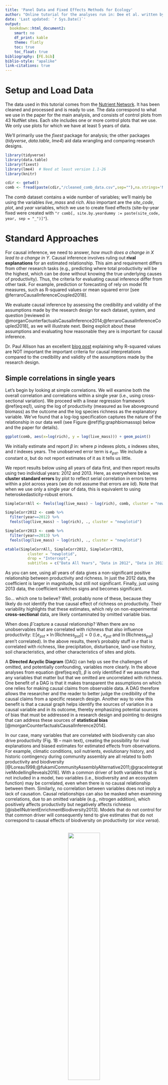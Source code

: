 ```yaml
---
title: 'Panel Data and Fixed Effects Methods for Ecology'
author: "Online tutorial for the analyses run in: Dee et al. written by Chris Severen and Laura Dee"
date: 'Last updated: `r Sys.Date()`'
output:
  bookdown::html_document2:
    smart: no
    df_print: kable
    theme: flatly
    toc: true
    toc_float: true
bibliography: [FE.bib]
biblio-style: "apalike"
link-citations: true
---
```

<!-- ## internal notes for how to use markdown -->

<!-- points 1 and 2 are quite easy to deal using bookdown instead of markdown. To do so you juste have to replace the "output: html_document"  with "output: bookdown::html_document2" in the yaml section.  -->

<!-- -Then, you can make references to sections using \@ref(name-of-section) where name-of-section is the section title in downcase letters and with spaces replaced by ‘-‘.  -->
<!-- -You can make references to figures using \@ref(fig:block) where block is the name of the r block that has produces the figure. Table will also work using \@ref(table:tablename). -->
<!-- - For equations, you have to label the equations using (\#eqname) inside the \begin{equation} \end{equation} block and then use  \@ref(eq:eqname) in the text -->
<!-- - For colours, I don’t know an easy solution but you can use html code directly:  -->
<!-- <div style="color: red; »> -->
<!--         This is an R Markdown document.  -->
<!-- </div> -->
<!-- will print the sentence in red.  -->
<!-- Example for making links in the doc Causal inference involves ruling out [**rival explanations**](#rivalexplanation) for an estimated relationship.

# Glossary {-}
<a name="rivalexplanation">[rival explanations](#standard-approaches)</a>

: definition for rival explanation  -->



# Setup and Load Data

The data used in this tutorial comes from the [Nutrient Network](https://nutnet.org/). It has been cleaned and processed and is ready to use. The data correspond to what we use in the paper for the main analysis, and consists of control plots from 43 NutNet sites. Each site includes one or more control plots that we use. We only use plots for which we have at least 5 years of data.

We'll primarily use the *fixest* package for analysis; the other packages (*tidyverse*, *data.table*, *lme4*) aid data wrangling and comparing research designs.
```r
library(tidyverse)
library(data.table)
library(fixest)
library(lme4)  # Need at least version 1.1-26
library(knitr)

cdir <- getwd()
comb <- fread(paste(cdir,"/cleaned_comb_data.csv",sep=""),na.strings='NA')
```

The *comb* dataset contains a wide number of variables; we'll mainly be using the variables *live_mass* and *rich*. Also important are the *site_code*, *plot*, and *year* variables, which we use to create fixed effects (site-by-year fixed were created with `"r comb[, site.by.yeardummy := paste(site_code, year, sep = "_")]"`).


# Standard Approaches

For causal inference, we need to answer, *how much does a change in $X$ lead to a change in $Y$*. Causal inference involves ruling out **rival explanations** for an estimated relationship. This aim and requirement differs from other research tasks (e.g., predicting where total productivity will be the highest, which can be done without knowing the true underlying causes of productivity). Thus, the criteria for evaluating causal inference differ from other task. For example, prediction or forecasting of rely on model fit measures, such as R-squared values or mean squared error [see @ferraroCausalInferenceCoupled2018]. 

We evaluate causal inference by assessing the credibility and validity of the assumptions made by the research design for each dataset, system, and question [reviewed in @morganCounterfactualsCausalInference2014;@ferraroCausalInferenceCoupled2018], as we will illustrate next.  Being explicit about these assumptions and evaluating how reasonable they are is important for causal inference.

Dr. Paul Allison has an excellent [blog post](https://statisticalhorizons.com/prediction-vs-causation-in-regression-analysis) explaining why R-squared values are NOT important the important criteria for causal interpretations compared to the credibility and validity of the assumptions made by the research design. 

## Simple correlations in single years

Let's begin by looking at simple correlations. We will examine both the overall correlation and correlations within a single year (i.e., using cross-sectional variation). We proceed with a linear regression framework \@ref(eq:eq1), using the log of productivity (measured as live aboveground biomass) as the outcome and the log species richness as the explanatory variable.  We've found that a log-log specification captures the nature of the relationship in our data well (see Figure \@ref(fig:graphbiomasssp) below and the paper for details).

```r
ggplot(comb, aes(x=log(rich), y = log(live_mass))) + geom_point()
```

We initially estimate and report $\beta$ in:
\begin{equation}
\ln(\text{Live Mass}_{pst}) = \alpha + \beta \ln(\text{Richness}_{pst}) + e_{pst}
(\#eq:eq1)
\end{equation}
where $p$ indexes plots, $s$ indexes sites, and $t$ indexes years. The unobserved error term is $e_{pst}$. We include a constant $\alpha$, but do not report estimates of it as it tells us little.

We report results below using all years of data first, and then report results using two individual years: 2012 and 2013. Here, as everywhere below, we **cluster standard errors** by plot to reflect serial correlation in errors terms within a plot across years (we do not assume that errors are iid). Note that when we use only a single year of data, this is equivalent to using heteroskedasticity-robust errors. 

```r
SimpleCorrAll <- feols(log(live_mass) ~ log(rich), comb, cluster = "newplotid") 

SimpleCorr2012 <- comb %>%
  filter(year==2012) %>%
  feols(log(live_mass) ~ log(rich), ., cluster = "newplotid") 

SimpleCorr2013 <- comb %>%
  filter(year==2013) %>%
  feols(log(live_mass) ~ log(rich), ., cluster = "newplotid") 

etable(SimpleCorrAll, SimpleCorr2012, SimpleCorr2013, 
          cluster = "newplotid", 
          drop = "Intercept", 
          subtitles = c("Data All Years", "Data in 2012", "Data in 2013"))  
```

As you can see, using all years of data gives a non-significant positive relationship between productivity and richness. In just the 2012 data, the coefficient is larger in magnitude, but still not significant. Finally, just using 2013 data, the coefficient switches signs and becomes significant. 

So... which one to believe? Well, probably none of these, because they likely do not identify the true causal effect of richness on productivity. Their variability highlights that these estimates, which rely on non-experimental **cross-sectional** data, are likely contaminated by omitted variable bias.

When does $\hat{\beta}$ capture a causal relationship? When there are no unobservables that are correlated with richness that also influence productivity: $\mathbb{E}[e_{pst} \times \ln(\text{Richness}_{pst})]=0$ (i.e., $e_{pst}$ and $\ln(\text{Richness}_{pst})$ aren't correlated). In the above results, there's probably stuff in $e$ that is correlated with richness, like precipitation, disturbance, land-use history, soil characteristics, and other characteristics of sites and plots.

A **Directed Acyclic Diagram** (DAG) can help us see the challenges of omitted, and potentially confounding, variables more clearly. In the above analyses from equation \@ref(eq:eq1), $\beta$ is only identified if we assume that any variables that matter but that we omitted are uncorrelated with richness. 
One benefit of a DAG is that it makes transparent the assumptions on which one relies for making causal claims from observable data. A DAG therefore allows the researcher and the reader to better judge the credibility of the causal claims from a specific research design. Another way to view this benefit is that a causal graph helps identify the sources of variation in a causal variable and in its outcome, thereby emphasizing potential sources of bias that must be addressed in a research design and pointing to designs that can address these sources of **statistical bias** [@morganCounterfactualsCausalInference2014].

In our case, many variables that are correlated with biodiversity can also drive productivity (Fig. 1B -- main text), creating the possibility for rival explanations and biased estimates for estimated effects from observations. For example, climatic conditions, soil nutrients, evolutionary history, and historic contingency during community assembly are all related to both productivity and biodiversity [@Loreau1998;@fukamiCommunityAssemblyAlternative2011;@graceIntegrativeModellingReveals2016]. With a common driver of both variables that is not included in a model, two variables (i.e., biodiversity and an ecosystem function) may be correlated, even when there is no causal relationship between them. Similarly, no correlation between variables does not imply a lack of causation. Causal relationships can also be masked when examining correlations, due to an omitted variable (e.g., nitrogen addition), which positively affects productivity but negatively affects richness [@isbellNutrientEnrichmentBiodiversity2013]. Models that do not control for that common driver will consequently tend to give estimates that do not correspond to causal effects of biodiversity on productivity (or *vice versa*). 

<center>
<br />
<img src="https://imgur.com/nNFnoL2.png" width="45%" />
<br />
</center>   


Figure 1B (main text -- right panel) is known as a directed acyclic causal graph (DAG) and is a visualization of qualitative causal assumptions ([@pearl2009causality;  @pearl2011aspects;@fieberg2012understanding; @schoolmaster2013causal; @schoolmaster2020graphical; @Grace2020]). A DAG encodes knowledge and beliefs about how a system works. The graphical relations depicted in the DAG encode causal claims – not just representations of associations. A directed edge (e.g., R --> P) depicts a claim about the results of many hypothetical experiments, whereby if every other variable represented in the graph is held fixed, R and P will covary if R if manipulated, but not if P is manipulated (note, a DAG assumes that one can isolate the effect of R on P, but does not imply that P can never affect R; another DAG may represent the reverse direction, P --> R). 

<div style="background-color: #c5cae9">
TAKEAWAY:

Omitted variable bias is a pervasive feature in observational analysis, and the assumptions that permit identification of causal effects are unlikely to hold when using cross-sectional variation.
</div>

## Common Ecological Design - Multivariate Regression 

Of course, in the above correlations, we include plots in sites from across the world, implicitly comparing grasslands in warmer climates with those in cooler ones, or wetter with dryer, or Europe with the Americas. There are a lot of differences between these places! 
 
A common response to this problem is to try to measure these differences and include them in the model.  In the causal inference literature, thisis known as **“conditioning on observables”** or Pearl’s **back-door criteria**. Conditioning on observables is convenient but makes strong assumptions for causal inference, namely the **“Selection on Observables” Assumption.** Informally, this assumption implies that confounding variables that could introduce bias into a design are known and observable to the researcher. The bias they introduce into an estimator can be eliminated (controlled, blocked) by conditioning strategies, such as regression, matching, or stratification methods. To read more, see [@morganCounterfactualsCausalInference2014]. We can visualize this assumption by modifying our DAG, and using some examples in R:


<center>
<br />
<img src="https://i.imgur.com/s7w6Fhe.png" width="100%" />
<br />
</center>   

 
To explore the consequences of adding in covariates, we show the results of five models below. The first column repeats the first column from above. The second column adds in soil chemistry covariates, the third column instead adds weather covariates, and the fourth instead adds management variables plus habitat. The last columns adds in everything. For the purposes of this tutorial, we only show coefficient estimates for richness in the following table, even though the other terms are included in the model.

```r
SoilCovars <- feols(log(live_mass) ~ log(rich) +
                      pct_C + pct_N + ppm_P + ppm_K + ppm_Na + ppm_Mg + ppm_S + ppm_Na + ppm_Zn +  ppm_Mn +  ppm_Fe + ppm_Cu + ppm_B +
                      pH + PercentSand + PercentSilt + PercentClay, 
                    comb, cluster = "newplotid") 

WeatherCovars <- feols(log(live_mass) ~ log(rich) +
                         elevation + TEMP_VAR_v2 + MIN_TEMP_v2 + MAX_TEMP_v2 + TEMP_WET_Q_v2 + TEMP_DRY_Q_v2 + TEMP_WARM_Q_v2 + 
                         TEMP_COLD_Q_v2, 
                       comb, cluster = "newplotid") 

MgmtCovars <- feols(log(live_mass) ~ log(rich) +
                      as.factor(habitat) + managed + burned + grazed + anthropogenic, 
                    comb, cluster = "newplotid") 

AllCovars <- feols(log(live_mass) ~ log(rich) +
                     pct_C + pct_N + ppm_P + ppm_K + ppm_Na + ppm_Mg + ppm_S + ppm_Na + ppm_Zn +  ppm_Mn +  ppm_Fe + ppm_Cu + ppm_B +
                     pH + PercentSand + PercentSilt + PercentClay +
                     elevation + TEMP_VAR_v2 + MIN_TEMP_v2 + MAX_TEMP_v2 + TEMP_WET_Q_v2 + TEMP_DRY_Q_v2 + TEMP_WARM_Q_v2 +
                     TEMP_COLD_Q_v2 + as.factor(habitat) + managed + burned + grazed + anthropogenic, 
                   comb, cluster = "newplotid") 

etable(SimpleCorrAll, SoilCovars, WeatherCovars, MgmtCovars, AllCovars,
          cluster = "newplotid", 
          drop = "!rich", 
          subtitles = c("Data All Years", "+ Soil", "+ Weather", "+ Management", "+ All")) 
```

Estimates jump around depending on which covariates are used! This is likely a sign of some sort of omitted variables bias. Even though we consecutively explain more and more of the variation in the data, we are not necessarily any closer to a causal relationship.

There are a few other points to make about the above results that speak the practice of science. 

1.First, the number of observations changes based on which controls we use. Columns 2 and 5, where we only have 675 observations, might be on highly selected and not representative of the overall populations under study. A careful analysis could do any of a number of approaches to control for that, but far too often we just say ``This is what I have (all the) data for, so this what I estimate.'' It would be nice if there were a way to move forward even if we were unable to collect data on all the variables we wanted.

2.Second, and more perniciously, is specification hunting. What's to keep from only displaying results in columns 2 and 5 above, with no mention of the other results. P-hacking is something we should all be concerned about, but it's really easy to twiddle and play until one gets just the right set of results that agree with ones hypothesis.

3.Lastly, we assumed that all the covariates entered linearly and did not interact. What if what really matters is the interaction of nitrogen and precipitation? How do we capture that? We could include interactions and quadratics, or splines, but at some point, the number of covariates will exceed our sample size and nothing is identified.

<div style="background-color: #c5cae9">
TAKEAWAY: 

It is hard to assume the we observe and correctly control for all confounding variables when analyzing cross-sectional data
</div>

# Fixed Effects: Changing the Source of Variation

We now move on to the main course: Let's switch up where the **identification** comes from.

## Plot Fixed Effects

Let's ignore sites for a minute, and just think about the plots that lie in a single site. We're going to estimate the following model:
\begin{equation}
\ln(\text{Live Mass}_{pt}) = \beta \ln(\text{Richness}_{pt}) + \lambda_p + \delta_t + e_{pt}
\end{equation}
where we've added the term $\lambda_p$. This represents a vector of plot-specific fixed effect---a dummy variable for each plot. We also add time fixed effects ($\delta_t$, a dummy for each year) to control for the common differences to all plots in a year (in a site). We'll touch on that more later, but really, the *plot fixed effects are of greatest consequence*.

What does adding this vector of plot dummy variables do? Two big things. First, it controls for any and all time-invariant features of the plot, whether we observe them **or not**!!! To see this, imagine putting in a variable $x_p$ into the above equation linearly with the coefficient $\gamma$. We wouldn't actually be able to estimate $\gamma x_p$; it's already a component of $\lambda_p$. Don't know what functional for you should use for $x_p$ or whether it should be interacted with another variable? That's fine, that's already included in $\lambda_p$! We get a whole lot for the inclusion of this variable. Let's see our updated DAG: now we have removed confounding effects from plot-level attributes whether we can measure them or not! 
<center>
<br />
<img src="https://i.imgur.com/xJHFsrw.png" width="100%" />
<br />
</center>   

Second, and most importantly conceptually, is that we are no longer directly comparing different plots; we aren't using  cross-sectional variation any more. Instead, we are using variation in richness and productivity within the same plot *over time*. So, we're implicitly comparing a plot in year $t$ with this same plot in year $t+k$ for some $k$. Another way to see this is that we could write a very similar equation in differences (ignore the $\delta_t$ for a moment):
\begin{equation}
\left(\ln(\text{Live Mass}_{pt})-\ln(\text{Live Mass}_{pt-1}) \right)= \beta \left( \ln(\text{Richness}_{pt}) - \ln(\text{Richness}_{pt-1}) \right) + \left( e_{pt} - e_{pt-1}\right)
\end{equation}
Where did $\lambda_p$ go? Well, $\lambda_p-\lambda_p=0$, so we don't need it. (NB: We could also subtract the mean of each variable over time within each plot and arrive at a similar estimator. There are subtle differences between the two approaches that depend on the nature of the error terms $e$, but they draw on the same source of variation).

What do we have to assume for a causal interpretation? There are a couple of different assumptions we could choose; I think it's easiest to frame it like this: $\mathbb{E}[ (e_{pt} - e_{pt-1}) \times (\ln(\text{Richness}_{pt}) - \ln(\text{Richness}_{pt-1}))]=0$. That is, changes in richness are uncorrelated with *changes in* unobserved determinants of richness. Because time-invariant unobservable variables do not change, they are no longer a concern! Instead, we're concerned if movements in some unobserved factor could both be driving our outcome variable and be correlated with richness.


What's the cost? Well, there are a few to consider, but some really aren't much of a restriction:

1. We use to worry about computational issues. Instead of differencing, we could have including the additional fixed effects as regressors. Were this a large vector, computation could have become difficult. This is rarely a concern thanks to better computers and better techniques.

2. We need longitudinal (panel) data (or repeated cross sections in some special circumstances). This is why economists get so much use out of administrative data! This data is rarer in ecology, but with the growth in LTERs and other multi-year sites, this will be less of a constraint.

3. Our target of interest has to be time-varying. Any interesting time-invariant factors have been removed from the equation (literally).

Figures \@ref(fig:graphrawvary) and \@ref(fig:graphdeplotFE) illustrate graphically what the plot fixed effects do to the outcome variable (productivity). Figures \@ref(fig:graphrawvary) is just the raw data, and shows log(live mass) in four plots split between two sites (at the Sedgwick Reserve [sedg.us] and at the Sevilleta LTER [sevi.us]). Sedgwick has higher productivity on average. The productivity at these sites also appear to be following different trajectories through time (e.g., note the dip in productivity at Sevilleta in 2009). The plot fixed effects remove the average productivity in each site, as shown in Figure \@ref(fig:graphdeplotFE). They do not remove site-and-year specific sources of confounding variation (e.g., if a more extreme drought happened at Sevilleta than at Sedgwick in 2009 affecting both productivity and richness); we turn to eliminating site and year specific confounding variables below in \@ref(fig:graphdeplotsiteyearFE).

```r
comb$site <- comb$site_code
comb$plot = as.factor(comb$plot)

comb[,dm.changerich:=changerich-mean(changerich, na.rm=T), by=.(site,year)]
comb[,dm.changelive_mass:=changelive_mass-mean(changelive_mass, na.rm=T), by=.(site,year)]

comb[,`:=`(log.rich=log(rich), log.live_mass=log(live_mass))]
comb[order(year), change.log.rich := log(rich)-shift(log(rich)), by =.(plot, site_code)]
comb[order(year), change.log.live_mass := log(live_mass)-shift(log(live_mass)), by =.(plot, site_code)]
comb[,dm.change.log.rich:=change.log.rich-mean(change.log.rich, na.rm=T), by=.(site,year)]
comb[,dm.change.log.live_mass:=change.log.live_mass-mean(change.log.live_mass, na.rm=T), by=.(site,year)]

comb[,singledm.log.live_mass:=log.live_mass-mean(log.live_mass, na.rm=T), by=.(site, plot)]
comb[,doubledm.log.live_mass:=singledm.log.live_mass-mean(singledm.log.live_mass, na.rm=T), by=.(site, year)]

```


```r
# plot raw variation - no fixed effects
ggplot(comb[(site=="sedg.us" & plot %in% c("1","17")) | (site=="sevi.us" & plot %in% c("8","12")),],
       aes(x=year, y=log.live_mass, group=plot, linetype=plot, color = site)) + 
  geom_line() +   scale_color_manual(values=c('#999999','#E69F00')) +
  ggtitle("Raw Variation in log(live biomass)") + 
  theme_bw() + 
  ylim(c(-1,7)) + labs(y = "log(Live biomass)") +  labs(x = "Year") + 
  theme(axis.title.y= element_text(size=14)) + theme(axis.title.x= element_text(size=14)) +
  theme(axis.text.y = element_text(size = 14)) 
```

```r
## why does this look different?
ggplot(comb[site=="sedg.us" & plot %in% c("1","17") | (site=="sevi.us" & plot %in% c("8","12")), ],
       aes(x=year, y=singledm.log.live_mass, group=plot, linetype=plot, color = site)) + 
  geom_line() +    scale_color_manual(values=c('#999999','#E69F00')) +
  ggtitle("Variation in log(live biomass) after removing plot fixed effects") + 
  theme_bw() + 
  ylim(c(-5,7)) + labs(y = "log(Live biomass)") +  labs(x = "Year") + 
  theme(axis.title.y= element_text(size=14)) + theme(axis.title.x= element_text(size=14)) +
  theme(axis.text.y = element_text(size = 14)) 
```


To the statistical model: We're first going to estimate the following equation site-by-site on the five sites with the largest number of observations (in terms of the number plot-years we observe; see Table S1). 
\begin{equation}
\ln(\text{Live Mass}_{pt}) = \beta \ln(\text{Richness}_{pt}) + \lambda_p + \delta_t + e_{pt}
\end{equation}
The year fixed effects $\delta_t$ control for *time-varying* factors (observed or unobserved) that affect all plots at the site under consideration. For example, suppose 2007 was a particularly damp and rainy year at the site; $\delta_t$ controls for the average impact of that across all plots. 
Because what happens at one site in a year is probably very different from what happens at a different site in the same year, we estimate these separately for each site. This will make the point estimates for each site less precise (especially because we're clustering by plot), but this is just for illustration's sake.

```r
PlotFE_1 <- comb %>%
  filter(site_code=="cdcr.us") %>%
  feols(log(live_mass) ~ log(rich) | newplotid + year, ., cluster = "newplotid")

PlotFE_2 <- comb %>%
  filter(site_code=="cdpt.us") %>%
  feols(log(live_mass) ~ log(rich) | newplotid + year, ., cluster = "newplotid")

PlotFE_3 <- comb %>%
  filter(site_code=="koffler.ca") %>%
  feols(log(live_mass) ~ log(rich) | newplotid + year, ., cluster = "newplotid")

PlotFE_4 <- comb %>%
  filter(site_code=="sedg.us") %>%
  feols(log(live_mass) ~ log(rich) | newplotid + year, ., cluster = "newplotid")

PlotFE_5 <- comb %>%
  filter(site_code=="sier.us") %>%
  feols(log(live_mass) ~ log(rich) | newplotid + year, ., cluster = "newplotid")

etable(SimpleCorrAll, PlotFE_1, PlotFE_2, PlotFE_3, PlotFE_4, PlotFE_5,
          cluster = "newplotid", 
          drop = "!rich", 
          subtitles = c("Data All Years","US - CDCR", "US - CDPT", "CA - Koffler", "US - SEDG", "US - SIER" )) 
```

We again show the bivariate correlation on all sites first (SimpleCorrAll), and then the estimate for each site. **Whoa!** Now we're getting some negative coefficients (though mostly insignificant due to smaller effective sample sizes). We're controlling for lots and lots of things that we couldn't control for before, either because we didn't think to include them or we couldn't collect data on them. The R-squared values confirm that this is the case; we're generally explaining much more of the data than before (but note: R-squared values are NOT important for causal interpretations generally). *Note that, with the plot fixed effects, we do not have much statistical power estimating sites individually.*


<div style="background-color: #c5cae9">
TAKEAWAY: 

Using unit fixed effects in panel data shifts the identifying variation from across units to within units over time.
</div>

## Bringing it all Together with Site-by-Year Fixed Effects

We now combine all sites together to give us more statistical power to detect effects. We do want to account for the fact that different sites experience different conditions in different years.
To do so in a flexible way, we include site-by-year fixed effects, $\delta_{st}$. 
\begin{equation}
\ln(\text{Live Mass}_{pst}) = \beta \ln(\text{Richness}_{pst}) + \lambda_p + \delta_{st} +  e_{pst}
\end{equation}
These additional fixed effects control for all time-varying effects that impact the site as whole (i.e., that apply to all the plots equally). Thus, they capture the first order effects of weather, among other factors that could shift outcomes for the site as whole. This gives us sufficient power to conduct conservative inference on our estimated average treatment effect.


To get a sense for what these site-by-year effects do, first recall Figure \@ref(fig:graphdeplotFE). Plots that are in the same site seem to have similar movements in productivity over time, even after controlling for plot fixed effects. The site-by-year fixed effects remove the average of everything that happens across the site in the data in a year (e.g., a drought at a site). Figure \@ref(fig:graphdeplotsiteyearFE) removes this variation; see how the big drop in Sevilleta live mass in 2009 is much less Figure in \@ref(fig:graphdeplotsiteyearFE).


```r
comb[,doubledm.log.live_mass:=singledm.log.live_mass-mean(singledm.log.live_mass, na.rm=T), by=.(site, year)]
```

```r
sitebyyear = ggplot(comb[site=="sedg.us" & plot %in% c("1","17") | (site=="sevi.us" & plot %in% c("8","12")),],
       aes(x=year, y=doubledm.log.live_mass, group=plot, linetype=plot, color = site)) + 
  geom_line() +   scale_color_manual(values=c('#999999','#E69F00')) +
  ggtitle("Variation in log(live biomass) after removing plot fixed and site by year effects") +
  theme_bw() +  
  ylim(c(-5,7)) 

sitebyyear +
  labs(y = "log(Live biomass)") +  labs(x = "Year") + 
   theme(axis.title.y= element_text(size=14)) + theme(axis.title.x= element_text(size=14)) +
  theme(axis.text.y = element_text(size = 14)) 
```



To provide confidence that the results are robust, we will also include a couple of time-varying controls, evenness and lagged richness. NB: To make sure we don't drop locations with values of zero evenness, we use the inverse hyperbolic sine instead of the natural log. Note that we don't need to worry about that for productivity or richness because they never take a zero value.
```r

ihs <- function(x) {
  y <- log(x+sqrt(x^2 + 1))
}


MainMod_Rich     <- feols(log(live_mass) ~ log(rich)  | newplotid + site.by.yeardummy, comb) 
MainMod_RichEven <- feols(log(live_mass) ~ log(rich) + ihs(even) | newplotid + site.by.yeardummy, comb) 
MainMod_RichLag  <- feols(log(live_mass) ~ log(rich) + log(laggedrich) | newplotid + site.by.yeardummy, comb) 
MainMod_RichEvenLag <- feols(log(live_mass) ~ log(rich) + log(laggedrich) + ihs(even) | newplotid + site.by.yeardummy, comb)

etable(MainMod_Rich, MainMod_RichEven, MainMod_RichLag, MainMod_RichEvenLag,
          cluster = "newplotid")

```

As you can see, estimate on log richness are relatively stable across different specifications. Of special note: the coefficient on lagged richness (richness from the year before) is small and insignificant, given us confidence that our results reflect *contemporaneous* movement in richness, and not some factor that is also correlated with last year's richness.

<div style="background-color: #c5cae9">
TAKEAWAY: 

Fixed effects can alter the research design and control for a wide variety of potentially confounding factors!
</div>

Our updated DAG, including both plot and site-by-year fixed effects, show that we can control more flexibly for a broader set of confounding variables in space and time -- critically, whether they are measured or not! 
<center>
<br />
<img src="https://i.imgur.com/pf8QmGi.png" width="100%" />
<br />
</center>   

# Graphical Depictions of Fixed Effects

Using simple plots of the relationships between richness and productivity (as log of richness and log of live mass), we can see the relationships shift from positive to negative as we add in fixed effects. 

Figure \@ref(fig:RawBivariate) just shows the raw bivariate correlation, and is somewhat positive. Notice the range of variation across productivity and richness.

```r
# Cross-sectional analog - ignoring fixed effects and any other covariates
comb[,`:=`(log.rich=log(rich), log.live_mass=log(live_mass))]
ggplot(comb[!is.na(log.rich) & !is.na(log.live_mass),], 
       aes(x=log.rich, 
           y=log.live_mass)) + 
  geom_smooth(method="lm", se=T) + labs(y = "log(Live biomass)") + labs(x = "log(Richness)") + 
  theme_bw() +
  geom_point()
```

Figure \@ref(fig:plotFixedEffects) shows the relationship conditional on plot fixed effects. Note that this collapses the range of variation substantially. Recall that the plot fixed effects remove factors that are time-invariant and plot-specific. However, this graph still reflects the variation in sites across years.

```r
# Plot FE only
# We'll also do (double) demeaning of logged values to mimic 
# what's done in log-log model
comb[order(year), change.log.rich := log(rich)-shift(log(rich)), by =.(plot, site_code)]
comb[order(year), change.log.live_mass := log(live_mass)-shift(log(live_mass)), by =.(plot, site_code)]

ggplot(comb[!is.na(change.log.rich) & !is.na(change.log.live_mass),], 
       aes(x=change.log.rich, 
           y=change.log.live_mass)) + labs(y = "log(Live biomass)") + labs(x = "log(Richness)") + 
  geom_smooth(method="lm", se=F) + 
  theme_bw() +
  geom_point()
```

Figure \@ref(fig:siteyrplotFixedEffects) continues to control for plot fixed effects, but also removes site-by-year variation via site-by-year fixed effects. This shifts the variation negative as factors that are common to sites within years no longer confound the relationship.

```r
comb[,dm.changerich:=changerich-mean(changerich, na.rm=T), by=.(site,year)]
comb[,dm.changelive_mass:=changelive_mass-mean(changelive_mass, na.rm=T), by=.(site,year)]
comb[,dm.change.log.rich:=change.log.rich-mean(change.log.rich, na.rm=T), by=.(site,year)]
comb[,dm.change.log.live_mass:=change.log.live_mass-mean(change.log.live_mass, na.rm=T), by=.(site,year)]

# Panel analog (plot FE and site-year effects)
ggplot(comb[!is.na(dm.change.log.rich) & !is.na(dm.change.log.live_mass),], 
       aes(x=dm.change.log.rich, 
           y=dm.change.log.live_mass)) + labs(y = "log(Live biomass)") + labs(x = "log(Richness)") + 
  geom_smooth(method="lm", se=F) +
  theme_bw() +
  geom_point()

```


# Random Effects Don't Usually Cut It... 

Researchers sometimes turn to random effects models to attempt to deal with confounding variables or *unobserved heterogeneity*. While random effects models have a number of useful properties (reviewed in @bell2019fixed), they **do not solve endogeneity problems** on their own (see [**Appendix**](#appendix) and [@wooldridge2015introductory; @wooldridge2010econometric;@larsen2019causal]). Any variable that is omitted from a random effects model is implicitly assumed to either have no effect on productivity or to be uncorrelated with explanatory variables. So, random effects on their own don't really buy us anything more than conditioning on observables in terms of establishing causality. 

Check out how the results below change (or not) in response to fixed effects (references for more details on the mathematics behind this are listed later on). First, consider the two linear models (without random effects) with different sets of soil variables:
```r

## Linear Model with Soil Covariates
SoilCovars <- feols(log(live_mass) ~ log(rich) +
                      pct_C + pct_N + ppm_P + ppm_K + ppm_Na + ppm_Mg + ppm_S + ppm_Na + ppm_Zn +  ppm_Mn +  ppm_Fe + ppm_Cu + ppm_B, 
                    comb, cluster = "newplotid") 

## Linear Model with More Soil Covariates
SoilCovars_More <- feols(log(live_mass) ~ log(rich) +
                      pct_C + pct_N + ppm_P + ppm_K + ppm_Na + ppm_Mg + ppm_S + ppm_Na + ppm_Zn +  ppm_Mn +  ppm_Fe + ppm_Cu + ppm_B +
                      pH + PercentSand + PercentSilt + PercentClay, 
                    comb, cluster = "newplotid") 

etable(SoilCovars, SoilCovars_More,
          cluster = "newplotid", 
          drop = "!rich", 
          subtitles = c("Some soil covariates","More soil covariates")) 

```

See how the covariate of interest jumps around. Again, that's a reminder that there are likely omitted variables that are pretty correlated with our variable of interest.

So, that's our baseline. Now let's see what happens with random effects! 

```r

## First, characteristics of soil influence both productivity and richness. We use covariates that characterize several aspects of the soil fertility and nutrients. We include plot and site random effects.
MixedMod_Rich_soil <- lmer(log(live_mass) ~ log(rich) + 
                             pct_C + pct_N + ppm_P + ppm_K + ppm_Na + ppm_Mg + ppm_S + ppm_Na + ppm_Zn +  ppm_Mn +  ppm_Fe + ppm_Cu + ppm_B +   pH + PercentSand + PercentSilt + PercentClay +    (1|newplotid) +   (1|site_code), comb, REML = F)
summary(MixedMod_Rich_soil)


## We now bring in management variables, and retain the plot and site random effects.
MixedMod_Rich2 <- lmer(log(live_mass) ~ log(rich) + 
                         managed + burned + grazed + anthropogenic + 
                         pct_C + pct_N + ppm_P + ppm_K + ppm_Na + ppm_Mg + ppm_S + ppm_Na + ppm_Zn +  ppm_Mn +  ppm_Fe + ppm_Cu + ppm_B +   pH + PercentSand + PercentSilt + PercentClay +    (1|newplotid) +                             (1|site_code), comb, REML = F)
summary(MixedMod_Rich2 )


## we also can bring in controls for country, habitat, and year, again retaining the plot and site random effects. 
MixedMod_Rich <- lmer(log(live_mass) ~ log(rich) + as.factor(country) + as.factor(habitat) + as.factor(year) + 
                        elevation + managed + burned + grazed + anthropogenic + 
                        TEMP_VAR_v2 + MIN_TEMP_v2 + MAX_TEMP_v2 + TEMP_WET_Q_v2 + TEMP_DRY_Q_v2 + TEMP_WARM_Q_v2 +                            TEMP_COLD_Q_v2 +   pct_C + pct_N + ppm_P + ppm_K + ppm_Na + ppm_Mg + ppm_S + ppm_Na + ppm_Zn +            ppm_Mn +  ppm_Fe + ppm_Cu + ppm_B +   pH + PercentSand + PercentSilt + PercentClay +    (1|newplotid) +                             (1|site_code), comb, REML = F)
summary(MixedMod_Rich )

```

Across these models, note that the coefficient on log richness does not really change, and is not very different from the linear model above that include additional covariates. This is because random effects are not really controlling for factors that both correlate with richness and with productivity.


# Accounting for other sources of confounding variables
A hallmark of modern approaches to causal inference is to probe the robustness of results to potential violations in the assumptions used to infer causality from correlation.
Using four approaches, we use different assumptions than made in our Main Design (the two-way fixed effects estimator -- in Figure 2A) and assess how the conclusions change (see SM). Causal inference in each approach requires causal assumptions, but each approach makes different assumptions. In other words, each approach can detect hidden biases in our design (i.e., threats to internal validity) under different conditions. Our causal interpretations in the paper are strengthened by the robustness of our inferences to changes in the causal assumptions. In other words, it’s not hard to knock one of the analyses as having limitations, but it’s harder to come up with a story that explains the pattern we observe across all of the analyses (including the complementary analyses about species richness as a heterogeneous treatment in Figs 4 and 5). The results are shown in Figure 3 of the main text and the analyses are described in detail in the SM. 

<div style="background-color: #c5cae9">
TAKEAWAY: The best way to view all of the analyses described in Figure 3 is that each analysis uses different causal assumptions yet comes to the same conclusion. That pattern is the source of our paper’s strength of evidence: the results of each individual analysis could be explained by a different rival explanation, but it is hard to come up with a coherent set of rival explanations that could explain them all. And, if so, the analyses and rival explanation point to a clear direction for future studies to examine.
</div>

We provide some examples of the types of confounding variables addressed by these additional analysis designs. These examples are illustrative, not intended to be exhaustive: 

#### Dynamic Panel model addresses potential biases from, for example,:
*	Soil fertility or plant-soil feedbacks
* Dead standing material/litter influencing (especially annual) recruitment in the following growing season
* Prior plot-specific disturbances or other shocks that are at the plot level
* Dynamic effects of productivity on richness (across years)
* Maternal effects
* etc. 

#### Sensitivity analysis and Instrumental Variables (IV) Design address potential biases in two different ways from, for example,
* Micro-climate at the plot level that changes through time
* Insect community composition, pollination communities, herbivory rates
* Measurement error
* Disturbances that are plot specific (e.g., gophers)

#### IV and Mechanism blocking designs address potential biases in two different ways from so-called "reverse causality" 
* The effect of within-season productivity on richness (and related pathways such a plant height, shading) 

The assumptions for each design are laid out in simple form in Figure 3 in the main text (and see below), and at length in the Supplemental Materials (also see Figure S4, S5, S6, S7, and S8 for visuals).

<center>
<br />
<img src="https://i.imgur.com/Ho4yWS6.png" width="100%" />
<br />
</center>   


# Glossary


### Confounding Variables (or "confounders"):
In this study, we use the term "confounding variable" to describe variables that are systematically correlated with the causal variable (e.g., biodiversity) and the outcome variable (e.g., productivity), and thus can mask or mimic a causal effect. Confounding variables are a potential source of bias in a **non-experimental** study design.

### Bias and Hidden Bias:
Bias is a property of an estimator of a causal effect: it captures the difference between the estimator's expected value and the true value of the causal effect being estimated [@wooldridge2015introductory]. The phrase "hidden bias" (also called "unobserved heterogeneity") is often used to describe the potential sources of bias in a study design (e.g., an omitted third variable that affects both biodiversity and productivity). Hidden bias is thus a rival explanation for detecting or failing to detect a correlation between a purported causal variable and its outcome using observable data [@ferraro2014advances].  The goal of causal analysis is to choose data and a design so that an actual causal effect would be visibly different from the most plausible hidden biases. Note: sampling variability ("noise") is different from hidden bias; sampling variability is not a source of bias. Reviewed in  [@larsen2019causal] for ecologists.

### Errors versus Residuals:
The error term is part of the *true* data generating process. In contrast, residuals are the difference between the regression line and the observed data points. Residuals cannot be used to assess potential bias in an estimation procedure. 

### Cluster standard errors:  to do 
See [@wooldridge2010econometric] and [@Cameron2015].

### "Selection on Observables" Assumption:
Informally, this assumption implies that confounding variables that could introduce bias into a design are known and observable to the researcher. The bias they introduce into an estimator can thus be eliminated (controlled, blocked) by conditioning strategies, such as regression, matching or stratification methods. To read more, see [@morganCounterfactualsCausalInference2014].

### Endogeniety: to do 
[@wooldridge2015introductory] reviewed in [@larsen2019causal] and [@kendall2015statistical] for ecologists.
[placeholder](https://www.youtube.com/watch?v=_sRlvKws7F8)

### Identification: to do 
reviewed in [@larsen2019causal] for ecologists 

### Instrumental Variable:
This term is defined in in Figure 1B as variable Z, a variable that affects the treatment variable (in our study, “species richness”) but has no direct effect on the outcome variable (in our study, “above-ground biomass”) except through its effect on the treatment. In a randomized experiment, the instrumental variable is the randomization procedure. To read more, see [@imbens2014instrumental;@kendall2015statistical] and our SM. 

### Panel Data:
Panel data are longitudinal data comprising repeated measures taken from a sample of cases (e.g., plots, sites, regions). Such data are also sometimes referred to as longitudinal multilevel data. See our SM section S3 for more detail on this panel data. For an excellent introduction to approaches using panel data, see [@angrist2008mostly].

### Cross-sectional Data:
Data without repeated measures taken from a sample. Instead, one measure is taken from each unit of analysis (e.g., plot). For example, analyses of the effect of biodiversity on productivity in cross-sectional data have only one observation per plot. It is is hard to assume the we observe and correctly control for all confounding variables when analyzing cross-sectional data. 

### others definitions needed?

# References



# Appendix: More details on random effects and their assumptions
<a name="Appendix">[Appendix](#appendix)</a>

See [@wooldridge2010econometric] Chapter 10 and and Appendix to Ch 14 in [@wooldridge2015introductory].

PLACEHOLDER FOR more info on this from Wooldridge:
<center>
<br />
<img src="https://i.imgur.com/eL7iQ02.png" width="100%" />
<br />
</center>   


